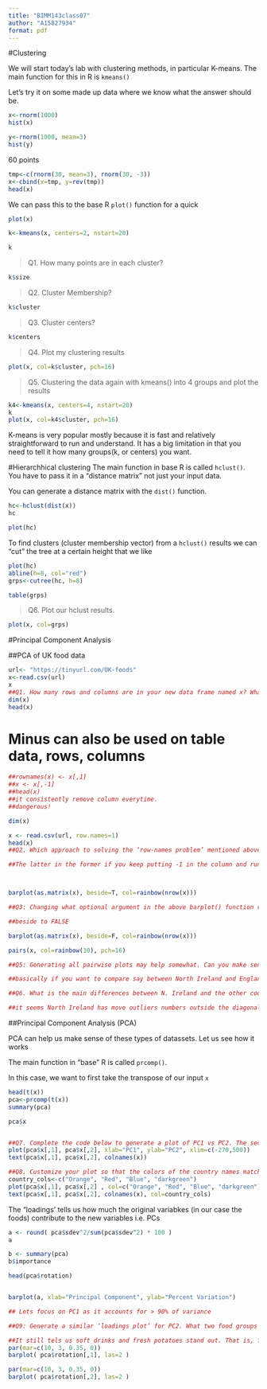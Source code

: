 ```yaml
---
title: "BIMM143class07"
author: "A15827934"
format: pdf
---
```


#Clustering

We will start today's lab with clustering methods, in particular K-means. The main function for this in R is `kmeans()` 

Let's try it on some made up data where we know what the answer should be. 

```r
x<-rnorm(1000)
hist(x)

y<-rnorm(1000, mean=3)
hist(y)

```

60 points
```r
tmp<-c(rnorm(30, mean=3), rnorm(30, -3))
x<-cbind(x=tmp, y=rev(tmp))
head(x)


```
We can pass this to the base R `plot()` function for a quick

```r
plot(x)
```

```r
k<-kmeans(x, centers=2, nstart=20)
```


```r
k
```
>Q1. How many points are in each cluster?

```r
k$size
```
>Q2. Cluster Membership?

```r
k$cluster
```

>Q3. Cluster centers?

```r
k$centers
```
>Q4. Plot my clustering results

```r
plot(x, col=k$cluster, pch=16)
```

>Q5. Clustering the data again  with kmeans()  into 4 groups and plot the results

```r
k4<-kmeans(x, centers=4, nstart=20)
k
plot(x, col=k4$cluster, pch=16)

```

K-means is very popular mostly because it is fast and relatively straightforward to run and understand. It has a big limitation in that you need to tell it how many groups(k, or centers) you want. 

#Hierarchhical clustering
The main function in base R is called `hclust()`. You have to pass it in a "distance matrix" not just your input data. 

You can generate a distance matrix with the `dist()` function.
```r
hc<-hclust(dist(x))
hc
```
```r
plot(hc)

```

To find clusters (cluster membership vector) from a `hclust()` results we can "cut" the tree at a certain height that we like
```r
plot(hc)
abline(h=8, col="red")
grps<-cutree(hc, h=8)

table(grps)
```

>Q6. Plot our hclust results.

```r
plot(x, col=grps)
```
#Principal Component Analysis

##PCA of UK food data

```r
url<- "https://tinyurl.com/UK-foods"
x<-read.csv(url)
x
##Q1. How many rows and columns are in your new data frame named x? What R functions could you use to answer this questions?
dim(x)
head(x)
```
# Minus can also be used on table data, rows, columns

```r

##rownames(x) <- x[,1]
##x <- x[,-1]
##head(x)
##it consistently remove column everytime.
##dangerous!
```


```r
dim(x)
```
```r
x <- read.csv(url, row.names=1)
head(x)
##Q2. Which approach to solving the ‘row-names problem’ mentioned above do you prefer and why? Is one approach more robust than another under certain circumstances?

##The latter in the former if you keep putting -1 in the column and running the code it will delete a column each and everytime. Dangerous!!



barplot(as.matrix(x), beside=T, col=rainbow(nrow(x)))

##Q3: Changing what optional argument in the above barplot() function results in the following plot?

##beside to FALSE

barplot(as.matrix(x), beside=F, col=rainbow(nrow(x)))
```
```r


pairs(x, col=rainbow(10), pch=16)

##Q5: Generating all pairwise plots may help somewhat. Can you make sense of the following code and resulting figure? What does it mean if a given point lies on the diagonal for a given plot?

##basically if you want to compare say between North Ireland and England you either look at bottom left or top right to interpret data. THat is how you read it. As for diagonal lines those in diagonal lines more or less similar. If it is slightly off the diagonal lines likely an outlier. 

##Q6. What is the main differences between N. Ireland and the other countries of the UK in terms of this data-set?

##it seems North Ireland has move outliers numbers outside the diagonal straight line compared to other regiosn

```
##Principal Component Analysis (PCA)

PCA can help us make sense of these types of datassets. Let us see how it works

The main function in "base" R is called `prcomp()`. 

In this case, we want to first take the transpose of our input `x` 


```r
head(t(x))
pca<-prcomp(t(x))
summary(pca)

```

```r
pca$x


##Q7. Complete the code below to generate a plot of PC1 vs PC2. The second line adds text labels over the data points.
plot(pca$x[,1], pca$x[,2], xlab="PC1", ylab="PC2", xlim=c(-270,500))
text(pca$x[,1], pca$x[,2], colnames(x))
```
```r

##Q8. Customize your plot so that the colors of the country names match the colors in our UK and Ireland map and table at start of this document.
country_cols<-c("Orange", "Red", "Blue", "darkgreen")
plot(pca$x[,1], pca$x[,2] , col=c("Orange", "Red", "Blue", "darkgreen"), , pch=16)
text(pca$x[,1], pca$x[,2], colnames(x), col=country_cols)


```

The "loadings' tells us how much the original variabkes (in our case the foods) contribute to the new variables i.e. PCs
```r

a <- round( pca$sdev^2/sum(pca$sdev^2) * 100 )
a

b <- summary(pca)
b$importance

head(pca$rotation)


barplot(a, xlab="Principal Component", ylab="Percent Variation")

## Lets focus on PC1 as it accounts for > 90% of variance 

##Q9: Generate a similar ‘loadings plot’ for PC2. What two food groups feature prominantely and what does PC2 maninly tell us about?

##It still tels us soft drinks and fresh potatoes stand out. That is, former pushes positive while latter pushes negative. 
par(mar=c(10, 3, 0.35, 0))
barplot( pca$rotation[,1], las=2 )

par(mar=c(10, 3, 0.35, 0))
barplot( pca$rotation[,2], las=2 )

```
